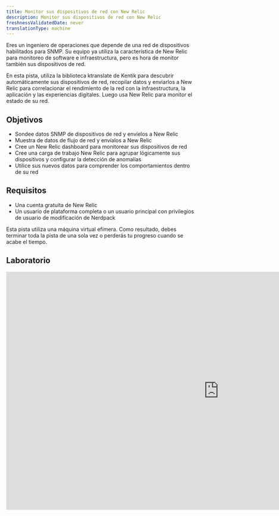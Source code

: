 ```yaml
---
title: Monitor sus dispositivos de red con New Relic
description: Monitor sus dispositivos de red con New Relic
freshnessValidatedDate: never
translationType: machine
---
```


Eres un ingeniero de operaciones que depende de una red de dispositivos habilitados para SNMP. Su equipo ya utiliza la característica de New Relic para monitoreo de software e infraestructura, pero es hora de monitor también sus dispositivos de red.

En esta pista, utiliza la biblioteca ktranslate de Kentik para descubrir automáticamente sus dispositivos de red, recopilar datos y enviarlos a New Relic para correlacionar el rendimiento de la red con la infraestructura, la aplicación y las experiencias digitales. Luego usa New Relic para monitor el estado de su red.

## Objetivos

* Sondee datos SNMP de dispositivos de red y envíelos a New Relic
* Muestra de datos de flujo de red y envíalos a New Relic
* Cree un New Relic dashboard para monitorear sus dispositivos de red
* Cree una carga de trabajo New Relic para agrupar lógicamente sus dispositivos y configurar la detección de anomalías
* Utilice sus nuevos datos para comprender los comportamientos dentro de su red

## Requisitos

* Una cuenta gratuita de New Relic
* Un usuario de plataforma completa o un usuario principal con privilegios de usuario de modificación de Nerdpack

<Callout variant="important">
  Esta pista utiliza una máquina virtual efímera. Como resultado, debes terminar toda la pista de una sola vez o perderás tu progreso cuando se acabe el tiempo.
</Callout>

## Laboratorio

<iframe
  width="1140"
  height="640"
  sandbox="allow-same-origin allow-scripts allow-popups allow-forms allow-modals"
  src="https://play.instruqt.com/embed/newrelic/tracks/network-performance-monitoring?token=em_8vjt8dquoemjh76q"
  style="border: 0;"
/>

## Tarea

¡Bien hecho! Ahora que ya se ha familiarizado con ktranslate y New Relic para monitor sus dispositivos de red, aquí hay algunas cosas que puede hacer por su cuenta mientras se prepara para monitor su red de la vida real:

* Lea "[Comience con Monitoreo de red](/docs/network-performance-monitoring/get-started/npm-introduction/)" para aprender cómo aprovechar al máximo el Monitoreo de red de New Relic

* Visita el [repositorio de ktranslate GitHub](https://github.com/kentik/ktranslate) para aprender cómo funciona ktranslate

* Lea "¿ [Qué es una entidad?](/docs/new-relic-one/use-new-relic-one/core-concepts/what-entity-new-relic/)" para obtener más información sobre la entidad New Relic y cómo sintetizar la suya propia. Esto le ayudará a sacar más provecho de su

  <DNT>**Kentik default**</DNT>

  entidad.